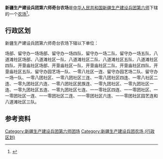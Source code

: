 {{中国乡级行政区
|行政区全称           = 新疆生产建设兵团第六师奇台农场
|上级行政区           = [[新疆生产建设兵团第六师|新疆生产建设兵团第六师]]
|行政区类别           = [[农场|农场]]
}}

'''新疆生产建设兵团第六师奇台农场'''是[[中华人民共和国|中华人民共和国]][[新疆生产建设兵团|新疆生产建设兵团]][[新疆生产建设兵团第六师|第六师]]下辖的一个[[农场|农场]]<ref>{{Cite journal|title=新疆生产建设兵团分布图|author=新疆生产建设兵团年鉴编辑委员会|journal=兵团年鉴|publisher=新疆生产建设兵团年鉴社|doi=10.42437/y.cnki.yxjsc.2021.000007|year=2020|location=乌鲁木齐|page=7-8|issn=1671-3338}}</ref>。

== 行政区划 ==
新疆生产建设兵团第六师奇台农场下辖以下单位：

场部、留守办一场场部、留守办一场四队、留守办一场二队、留守办一场五队、八道滩社区场部、八道滩社区一队、八道滩社区二队、八道滩社区五队、八道滩社区四队、开垦庙社区场部、开垦庙社区一队、开垦庙社区二队、开垦庙社区四队、开垦庙社区五队、留守办园艺场一队、一零八社区一连、留守办园艺场二队、留守办一场一队、一零八团社区、一零八团社区三连、一零八团社区四连、一零八社区二连、一零九团社区六连、一零八团社区民族连、一零九团社区、一零九团社区一连、一零九团社区五连、一零九团社区七连、一一零社区四连、一一零团社区、一一零团社区一连、一一零团社区二连、一一零团社区六连、一一零团社区园艺连和八道滩社区三队。

== 参考资料 ==
{{reflist}}

{{新疆行政区划小作品}}
{{新疆生产建设兵团第六师}}
{{DEFAULTSORT:奇}}
[[Category:新疆生产建设兵团第六师团场|Category:新疆生产建设兵团第六师团场]]
[[Category:新疆生产建设兵团农场_(行政区划)|Category:新疆生产建设兵团农场 (行政区划)]]